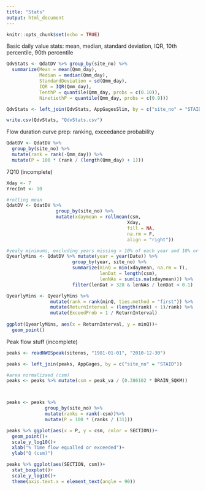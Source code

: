 ```yaml
---
title: "Stats"
output: html_document
---
```


```r
knitr::opts_chunk$set(echo = TRUE)
```

Basic daily value stats: mean, median, standard deviation, IQR, 10th percentile, 90th percentile

```r
QdvStats <- QdatDV %>% group_by(site_no) %>%
  summarize(Mean = mean(Qmm_day),
            Median = median(Qmm_day),
            StandardDeviation = sd(Qmm_day),
            IQR = IQR(Qmm_day),
            TenthP = quantile(Qmm_day, probs = c(0.10)),
            NinetiethP = quantile(Qmm_day, probs = c(0.9)))

QdvStats <- left_join(QdvStats, AppGagesSlim, by = c("site_no" = "STAID"))

write.csv(QdvStats, "QdvStats.csv")
```

Flow duration curve prep: ranking, exceedance probability

```r
QdatDV <- QdatDV %>%
  group_by(site_no) %>%
  mutate(rank = rank(-Qmm_day)) %>% 
  mutate(P = 100 * (rank / (length(Qmm_day) + 1)))
```

7Q10 (incomplete)

```r
Xday <- 7
YrecInt <- 10

#rolling mean
QdatDV <- QdatDV %>% 
                  group_by(site_no) %>%
                  mutate(xdaymean = rollmean(csm, 
                                            Xday, 
                                            fill = NA, 
                                            na.rm = F, 
                                            align = "right"))

#yealy minimums, excluding years missing > 10% of each year and 10% or greater NAs
QyearlyMins <- QdatDV %>% mutate(year = year(Date)) %>%
                        group_by(year, site_no) %>%
                        summarize(minQ = min(xdaymean, na.rm = T), 
                                  lenDat = length(csm),
                                  lenNAs = sum(is.na(xdaymean))) %>%
                        filter(lenDat > 328 & lenNAs / lenDat < 0.1) 

QyearlyMins <- QyearlyMins %>% 
                mutate(rank = rank(minQ, ties.method = "first")) %>%
                mutate(ReturnInterval = (length(rank) + 1)/rank) %>%
                mutate(ExceedProb = 1 / ReturnInterval)
      
ggplot(QyearlyMins, aes(x = ReturnInterval, y = minQ))+
  geom_point()


```

Peak flow stuff (incomplete)

```r
peaks <- readNWISpeak(sitenos, "1981-01-01", "2010-12-30")

peaks <- left_join(peaks, AppGages, by = c("site_no" = "STAID"))

#area normalizaed (csm)
peaks <- peaks %>% mutate(csm = peak_va / (0.386102 * DRAIN_SQKM))



peaks <- peaks %>% 
              group_by(site_no) %>%
              mutate(ranks = rank(-csm))%>%
              mutate(P = 100 * (ranks / (31)))

peaks %>% ggplot(aes(x = P, y = csm, color = SECTION))+
  geom_point()+
  scale_y_log10()+
  xlab("% Time flow equalled or exceeded")+
  ylab("Q (csm)")

peaks %>% ggplot(aes(SECTION, csm))+
  stat_boxplot()+
  scale_y_log10()+
  theme(axis.text.x = element_text(angle = 90))
```
